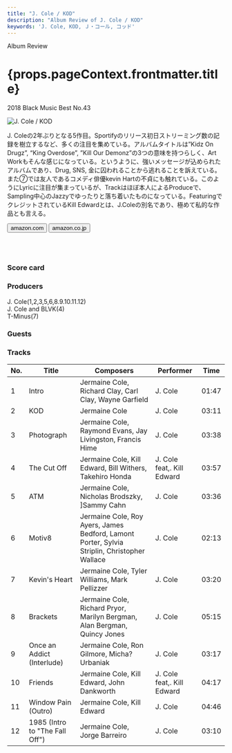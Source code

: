 ```yaml
---
title: "J. Cole / KOD"
description: "Album Review of J. Cole / KOD"
keywords: 'J. Cole, KOD, Ｊ・コール, コッド'
---
```




<p className="largeP">Album Review</p>
<h1 className="h1--no--margin">{props.pageContext.frontmatter.title}</h1>
<p className="largeP"><Link to="/best50/2018/">2018 Black Music Best No.43</Link></p>

<Row  className="image-card-group">
	<Column colMd={"3"} colLg={"4"} noGutterMdLeft="">
       <ImageCard>

![J. Cole / KOD](../../images/cd/jcole3L.jpg) 

</ImageCard>
	</Column>
	<Column colMd={"4"} colLg={"8"} noGutterMdLeft="">
	<p>
	J. Coleの2年ぶりとなる5作目。Sportifyのリリース初日ストリーミング数の記録を樹立するなど、多くの注目を集めている。アルバムタイトルは”Kidz On Drugz”, “King Overdose”, ”Kill Our Demonz”の3つの意味を持つらしく、Art Workもそんな感じになっている。というように、強いメッセージが込められたアルバムであり、Drug, SNS, 金に囚われることから逃れることを訴えている。また⑦では友人であるコメディ俳優kevin Hartの不貞にも触れている。このようにLyricに注目が集まっているが、Trackはほぼ本人によるProduceで、Sampling中心のJazzyでゆったりと落ち着いたものになっている。FeaturingでクレジットされているKill Edwardとは、J.Coleの別名であり、極めて私的な作品とも言える。
	</p>
	<div>
	  <Button href="https://amzn.to/3dHN8bQ" kind="primary" size="small" renderIcon={ArrowUpRight24}>
      amazon.com
    </Button>
    <Button href="https://amzn.to/3i98KBc" kind="secondary" size="small" renderIcon={ArrowUpRight24}>
		  amazon.co.jp
    </Button>
	</div>
	<a style="display:inline-block;overflow:hidden;background:url(https://linkmaker.itunes.apple.com/ja-jp/lockup.svg?releaseDate=2018-04-20&kind=album&bubble=apple_music&style=mono-black) no-repeat;width:180px;height:45px;" href="https://geo.music.apple.com/jp/album/kod/1374017096?mt=1&app=music&ls=1&at=11lcug"></a>
	<a style="display:inline-block;overflow:hidden;background:url(https://linkmaker.itunes.apple.com/ja-jp/badge-lrg.svg?releaseDate=2018-04-20T00:00:00Z&kind=album&bubble=itunes_music) no-repeat;width:140px;height:45px;" href="https://geo.music.apple.com/jp/album/kod/1374017096?app=itunes&at=11lcug"></a>
	</Column>
</Row>
<Row >
	<Column colMd={"4"} colLg={"4"} noGutterMdLeft="">
<div>
    <h3>Score card</h3>
	<SliderJS1 value="2" />
    <SliderJS2 value="1" />
	<SliderJS3 value="1" />
    <SliderJS4 value="8" />
</div>
</Column>
<Column colMd={"8"} colLg={"8"} noGutterMdLeft="">
<div>
<h3>Producers</h3>
<p>
J. Cole(1,2,3,5,6,8.9.10.11.12)
<br/>J. Cole and BLVK(4)
<br/>T-Minus(7)
</p>
<h3>Guests</h3>
<p>
</p>
</div>
</Column>
</Row>

<h3>Tracks</h3>

| No. |	 Title                         |	 Composers                                                                                |	 Performer                 	| Time	|
| --- |	------------------------------ | -------------------------------------------------------------------------------------------- | ---------------------------	| ----- |
| 1	  |	Intro                          | Jermaine Cole, Richard Clay, Carl Clay, Wayne Garfield                                       |	J. Cole                   	| 01:47 |
| 2	  |	KOD                            | Jermaine Cole                                                                                |	J. Cole                   	| 03:11 |
| 3	  |	Photograph                     | Jermaine Cole, Raymond Evans, Jay Livingston, Francis Hime                                   |	J. Cole                   	| 03:38 |
| 4	  |	The Cut Off                    | Jermaine Cole, Kill Edward, Bill Withers, Takehiro Honda                                     |	J. Cole feat,. Kill Edward	| 03:57 |
| 5	  |	ATM                            | Jermaine Cole, Nicholas Brodszky, ]Sammy Cahn                                                |	J. Cole                   	| 03:36 |
| 6	  |	Motiv8                         | Jermaine Cole, Roy Ayers, James Bedford, Lamont Porter, Sylvia Striplin, Christopher Wallace |	J. Cole                   	| 02:13 |
| 7	  |	Kevin's Heart                  | Jermaine Cole, Tyler Williams, Mark Pellizzer                                                |	J. Cole                   	| 03:20 |
| 8	  |	Brackets                       | Jermaine Cole, Richard Pryor, Marilyn Bergman, Alan Bergman, Quincy Jones                    |	J. Cole                   	| 05:15 |
| 9	  |	Once an Addict (Interlude)     | Jermaine Cole, Ron Gilmore, Micha? Urbaniak                                                  |	J. Cole                   	| 03:17 |
| 10  |	Friends                        | Jermaine Cole, Kill Edward, John Dankworth                                                   |	J. Cole feat,. Kill Edward	| 04:17 |
| 11  |	Window Pain (Outro)            | Jermaine Cole, Kill Edward                                                                   |	J. Cole                   	| 04:46 |
| 12  |	1985 (Intro to "The Fall Off") | Jermaine Cole, Jorge Barreiro                                                                |	J. Cole                   	| 03:10 |
